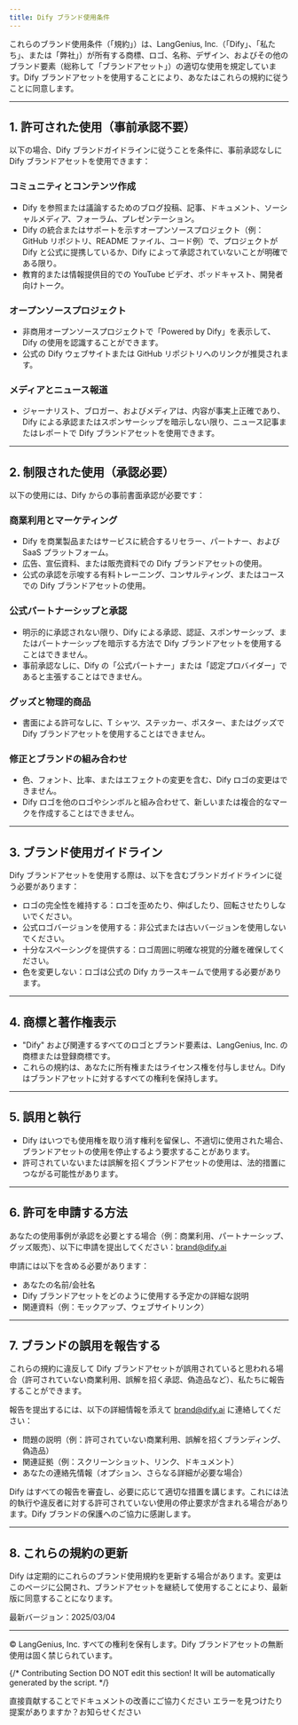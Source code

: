 ```yaml
---
title: Dify ブランド使用条件
---
```


これらのブランド使用条件（「規約」）は、LangGenius, Inc.（「Dify」、「私たち」、または「弊社」）が所有する商標、ロゴ、名称、デザイン、およびその他のブランド要素（総称して「ブランドアセット」）の適切な使用を規定しています。Dify ブランドアセットを使用することにより、あなたはこれらの規約に従うことに同意します。

---
## 1. 許可された使用（事前承認不要）

以下の場合、Dify ブランドガイドラインに従うことを条件に、事前承認なしに Dify ブランドアセットを使用できます：

### コミュニティとコンテンツ作成

- Dify を参照または議論するためのブログ投稿、記事、ドキュメント、ソーシャルメディア、フォーラム、プレゼンテーション。
- Dify の統合またはサポートを示すオープンソースプロジェクト（例：GitHub リポジトリ、README ファイル、コード例）で、プロジェクトが Dify と公式に提携しているか、Dify によって承認されていないことが明確である限り。
- 教育的または情報提供目的での YouTube ビデオ、ポッドキャスト、開発者向けトーク。

### オープンソースプロジェクト

- 非商用オープンソースプロジェクトで「Powered by Dify」を表示して、Dify の使用を認識することができます。
- 公式の Dify ウェブサイトまたは GitHub リポジトリへのリンクが推奨されます。

### メディアとニュース報道
- ジャーナリスト、ブロガー、およびメディアは、内容が事実上正確であり、Dify による承認またはスポンサーシップを暗示しない限り、ニュース記事またはレポートで Dify ブランドアセットを使用できます。

---

## 2. 制限された使用（承認必要）
以下の使用には、Dify からの事前書面承認が必要です：

### 商業利用とマーケティング

- Dify を商業製品またはサービスに統合するリセラー、パートナー、および SaaS プラットフォーム。
- 広告、宣伝資料、または販売資料での Dify ブランドアセットの使用。
- 公式の承認を示唆する有料トレーニング、コンサルティング、またはコースでの Dify ブランドアセットの使用。

### 公式パートナーシップと承認

- 明示的に承認されない限り、Dify による承認、認証、スポンサーシップ、またはパートナーシップを暗示する方法で Dify ブランドアセットを使用することはできません。
- 事前承認なしに、Dify の「公式パートナー」または「認定プロバイダー」であると主張することはできません。

### グッズと物理的商品

- 書面による許可なしに、T シャツ、ステッカー、ポスター、またはグッズで Dify ブランドアセットを使用することはできません。

### 修正とブランドの組み合わせ
- 色、フォント、比率、またはエフェクトの変更を含む、Dify ロゴの変更はできません。
- Dify ロゴを他のロゴやシンボルと組み合わせて、新しいまたは複合的なマークを作成することはできません。

---

## 3. ブランド使用ガイドライン

Dify ブランドアセットを使用する際は、以下を含むブランドガイドラインに従う必要があります：

- ロゴの完全性を維持する：ロゴを歪めたり、伸ばしたり、回転させたりしないでください。
- 公式ロゴバージョンを使用する：非公式または古いバージョンを使用しないでください。
- 十分なスペーシングを提供する：ロゴ周囲に明確な視覚的分離を確保してください。
- 色を変更しない：ロゴは公式の Dify カラースキームで使用する必要があります。

---

## 4. 商標と著作権表示

- "Dify" および関連するすべてのロゴとブランド要素は、LangGenius, Inc. の商標または登録商標です。
- これらの規約は、あなたに所有権またはライセンス権を付与しません。Dify はブランドアセットに対するすべての権利を保持します。

---

## 5. 誤用と執行

- Dify はいつでも使用権を取り消す権利を留保し、不適切に使用された場合、ブランドアセットの使用を停止するよう要求することがあります。
- 許可されていないまたは誤解を招くブランドアセットの使用は、法的措置につながる可能性があります。

---

## 6. 許可を申請する方法

あなたの使用事例が承認を必要とする場合（例：商業利用、パートナーシップ、グッズ販売）、以下に申請を提出してください：[brand@dify.ai](mailto:brand@dify.ai)

申請には以下を含める必要があります：

- あなたの名前/会社名
- Dify ブランドアセットをどのように使用する予定かの詳細な説明
- 関連資料（例：モックアップ、ウェブサイトリンク）

---
## 7. ブランドの誤用を報告する

これらの規約に違反して Dify ブランドアセットが誤用されていると思われる場合（許可されていない商業利用、誤解を招く承認、偽造品など）、私たちに報告することができます。

報告を提出するには、以下の詳細情報を添えて [brand@dify.ai](mailto:brand@dify.ai) に連絡してください：

- 問題の説明（例：許可されていない商業利用、誤解を招くブランディング、偽造品）
- 関連証拠（例：スクリーンショット、リンク、ドキュメント）
- あなたの連絡先情報（オプション、さらなる詳細が必要な場合）

Dify はすべての報告を審査し、必要に応じて適切な措置を講じます。これには法的執行や違反者に対する許可されていない使用の停止要求が含まれる場合があります。Dify ブランドの保護へのご協力に感謝します。

---
## 8. これらの規約の更新

Dify は定期的にこれらのブランド使用規約を更新する場合があります。変更はこのページに公開され、ブランドアセットを継続して使用することにより、最新版に同意することになります。

最新バージョン：2025/03/04

---
© LangGenius, Inc. すべての権利を保有します。Dify ブランドアセットの無断使用は固く禁じられています。

{/*
Contributing Section
DO NOT edit this section!
It will be automatically generated by the script.
*/}

<CardGroup cols="2">
    <Card
        title="このページを編集する"
        icon="pen-to-square"
        href="https://github.com/langgenius/dify-docs-mintlify/edit/main/ja-jp/resources/about-dify/dify-brand-usage-terms.mdx"
    >
        直接貢献することでドキュメントの改善にご協力ください
    </Card>
    <Card
        title="問題を報告する"
        icon="github"
        href="https://github.com/langgenius/dify-docs-mintlify/issues/new?title=ドキュメントの問題%3A%20brand-usage-te&body=%23%23%20問題の説明%0A%3C%21--%20発見した問題について簡単に説明してください%20--%3E%0A%0A%23%23%20ページリンク%0Ahttps%3A%2F%2Fgithub.com%2Flanggenius%2Fdify-docs-mintlify%2Fblob%2Fmain%2Fja-jp/resources/about-dify%2Fdify-brand-usage-terms.mdx%0A%0A%23%23%20提案される変更%0A%3C%21--%20特定の変更案がある場合は、ここで説明してください%20--%3E%0A%0A%3C%21--%20ドキュメントの品質向上にご協力いただきありがとうございます！%20--%3E"
    >
        エラーを見つけたり提案がありますか？お知らせください
    </Card>
</CardGroup>
